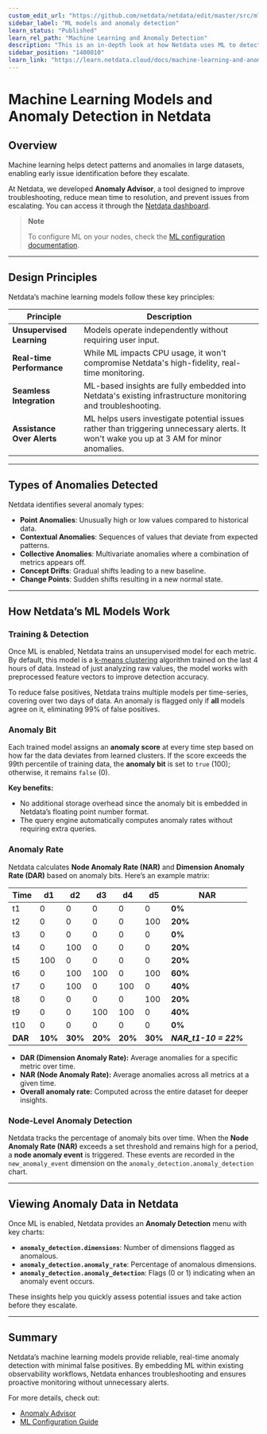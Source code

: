 ```yaml
---
custom_edit_url: "https://github.com/netdata/netdata/edit/master/src/ml/README.md"
sidebar_label: "ML models and anomaly detection"
learn_status: "Published"
learn_rel_path: "Machine Learning and Anomaly Detection"
description: "This is an in-depth look at how Netdata uses ML to detect anomalies."
sidebar_position: "1400010"
learn_link: "https://learn.netdata.cloud/docs/machine-learning-and-anomaly-detection/ml-models-and-anomaly-detection"
---
```


# Machine Learning Models and Anomaly Detection in Netdata

## Overview

Machine learning helps detect patterns and anomalies in large datasets, enabling early issue identification before they escalate.

At Netdata, we developed **Anomaly Advisor**, a tool designed to improve troubleshooting, reduce mean time to resolution, and prevent issues from escalating. You can access it through the [Netdata dashboard](/docs/dashboards-and-charts).

> **Note**
>
> To configure ML on your nodes, check the [ML configuration documentation](/docs/machine-learning-and-anomaly-detection/ml-configuration).

---

## Design Principles

Netdata’s machine learning models follow these key principles:

| Principle                  | Description                                                                                                                              |
|----------------------------|------------------------------------------------------------------------------------------------------------------------------------------|
| **Unsupervised Learning**  | Models operate independently without requiring user input.                                                                               |
| **Real-time Performance**  | While ML impacts CPU usage, it won't compromise Netdata's high-fidelity, real-time monitoring.                                           |
| **Seamless Integration**   | ML-based insights are fully embedded into Netdata's existing infrastructure monitoring and troubleshooting.                              |
| **Assistance Over Alerts** | ML helps users investigate potential issues rather than triggering unnecessary alerts. It won't wake you up at 3 AM for minor anomalies. |

---

## Types of Anomalies Detected

Netdata identifies several anomaly types:

- **Point Anomalies**: Unusually high or low values compared to historical data.
- **Contextual Anomalies**: Sequences of values that deviate from expected patterns.
- **Collective Anomalies**: Multivariate anomalies where a combination of metrics appears off.
- **Concept Drifts**: Gradual shifts leading to a new baseline.
- **Change Points**: Sudden shifts resulting in a new normal state.

---

## How Netdata’s ML Models Work

### Training & Detection

Once ML is enabled, Netdata trains an unsupervised model for each metric. By default, this model is a [k-means clustering](https://en.wikipedia.org/wiki/K-means_clustering) algorithm trained on the last 4 hours of data. Instead of just analyzing raw values, the model works with preprocessed feature vectors to improve detection accuracy.

To reduce false positives, Netdata trains multiple models per time-series, covering over two days of data. An anomaly is flagged only if **all** models agree on it, eliminating 99% of false positives.

### Anomaly Bit

Each trained model assigns an **anomaly score** at every time step based on how far the data deviates from learned clusters. If the score exceeds the 99th percentile of training data, the **anomaly bit** is set to `true` (100); otherwise, it remains `false` (0).

**Key benefits:**

- No additional storage overhead since the anomaly bit is embedded in Netdata’s floating point number format.
- The query engine automatically computes anomaly rates without requiring extra queries.

### Anomaly Rate

Netdata calculates **Node Anomaly Rate (NAR)** and **Dimension Anomaly Rate (DAR)** based on anomaly bits. Here’s an example matrix:

| Time    | d1      | d2      | d3      | d4      | d5      | **NAR**               |
|---------|---------|---------|---------|---------|---------|-----------------------|
| t1      | 0       | 0       | 0       | 0       | 0       | **0%**                |
| t2      | 0       | 0       | 0       | 0       | 100     | **20%**               |
| t3      | 0       | 0       | 0       | 0       | 0       | **0%**                |
| t4      | 0       | 100     | 0       | 0       | 0       | **20%**               |
| t5      | 100     | 0       | 0       | 0       | 0       | **20%**               |
| t6      | 0       | 100     | 100     | 0       | 100     | **60%**               |
| t7      | 0       | 100     | 0       | 100     | 0       | **40%**               |
| t8      | 0       | 0       | 0       | 0       | 100     | **20%**               |
| t9      | 0       | 0       | 100     | 100     | 0       | **40%**               |
| t10     | 0       | 0       | 0       | 0       | 0       | **0%**                |
| **DAR** | **10%** | **30%** | **20%** | **20%** | **30%** | **_NAR_t1-10 = 22%_** |

- **DAR (Dimension Anomaly Rate):** Average anomalies for a specific metric over time.
- **NAR (Node Anomaly Rate):** Average anomalies across all metrics at a given time.
- **Overall anomaly rate:** Computed across the entire dataset for deeper insights.

### Node-Level Anomaly Detection

Netdata tracks the percentage of anomaly bits over time. When the **Node Anomaly Rate (NAR)** exceeds a set threshold and remains high for a period, a **node anomaly event** is triggered. These events are recorded in the `new_anomaly_event` dimension on the `anomaly_detection.anomaly_detection` chart.

---

## Viewing Anomaly Data in Netdata

Once ML is enabled, Netdata provides an **Anomaly Detection** menu with key charts:

- **`anomaly_detection.dimensions`**: Number of dimensions flagged as anomalous.
- **`anomaly_detection.anomaly_rate`**: Percentage of anomalous dimensions.
- **`anomaly_detection.anomaly_detection`**: Flags (0 or 1) indicating when an anomaly event occurs.

These insights help you quickly assess potential issues and take action before they escalate.

---

## Summary

Netdata’s machine learning models provide reliable, real-time anomaly detection with minimal false positives. By embedding ML within existing observability workflows, Netdata enhances troubleshooting and ensures proactive monitoring without unnecessary alerts.

For more details, check out:

- [Anomaly Advisor](/docs/dashboards-and-charts/anomaly-advisor-tab)
- [ML Configuration Guide](/docs/machine-learning-and-anomaly-detection/ml-configuration)
